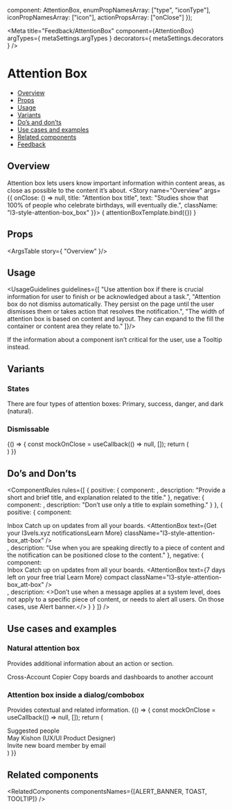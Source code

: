 
  component: AttentionBox,
  enumPropNamesArray: ["type", "iconType"],
  iconPropNamesArray: ["icon"],
  actionPropsArray: ["onClose"]
});

<Meta
  title="Feedback/AttentionBox"
  component={AttentionBox}
  argTypes={ metaSettings.argTypes }
  decorators={ metaSettings.decorators }
/>

<!--- Component template -->


<!--- Component documentation -->

# Attention Box
- [Overview](#overview)
- [Props](#props)
- [Usage](#usage)
- [Variants](#variants)
- [Do’s and don’ts](#dos-and-donts)
- [Use cases and examples](#use-cases-and-examples)
- [Related components](#related-components)
- [Feedback](#feedback)

## Overview
Attention box lets users know important information within content areas, as close as possible to the content it’s about.
<Canvas>
  <Story name="Overview"
         args={{ onClose: () => null, title: "Attention box title", text: "Studies show that 100% of people who celebrate birthdays, will eventually die.", className: "l3-style-attention-box_box" }}>
    { attentionBoxTemplate.bind({}) }
  </Story>
</Canvas>

## Props
<ArgsTable story={ "Overview" }/>

## Usage
<UsageGuidelines guidelines={[
  "Use attention box if there is crucial information for user to finish or be acknowledged about a task.",
  "Attention box do not dismiss automatically. They persist on the page until the user dismisses them or takes action that resolves the notification.",
  "The width of attention box is based on content and layout. They can expand to the fill the container or content area they relate to."
]}/>

<Tip title="Check yourself">If the information about a component isn’t critical for the user, use a <Link href="/?path=/docs/popover-tooltip--overview" size={Link.sizes.SMALL} withoutSpacing>Tooltip</Link> instead.</Tip>

## Variants
### States
There are four types of attention boxes: Primary, success, danger, and dark (natural).
<Canvas>
  <Story name="States">
    <Flex direction={Flex.directions.COLUMN} gap={Flex.gaps.SMALL}>
      <StoryDescription description="Primary">
        <AttentionBox
          title="Enabling SSO Login"
          text="Will cause all yout team lose access to the account until using the correct SSO source."
          className="l3-style-attention-box_box"
          icon={Info}
        />
      </StoryDescription>
      <StoryDescription description="Success">
        <AttentionBox
          title="You're doing great"
          text="Lorem Ipsum is simply dummy text of the printing and typesetting industry."
          type={AttentionBox.types.SUCCESS}
          className="l3-style-attention-box_box"
          icon={ThumbsUp}
        />
      </StoryDescription>
      <StoryDescription description="Danger">
        <AttentionBox
          title="Account low on free space"
          text="Your account if out of free space, free some space to prevent data loss."
          type={AttentionBox.types.DANGER}
          className="l3-style-attention-box_box"
        />
      </StoryDescription>
      <StoryDescription description="Dark">
        <AttentionBox
          title="What a great idea!"
          text="You can also make this list sortable by tagging the items with tags column"
          type={AttentionBox.types.DARK}
          className="l3-style-attention-box_box"
          icon={Favorite}
        />
      </StoryDescription>
    </Flex>
</Story>
</Canvas>

### Dismissable 
<Canvas>
  <Story name="Dismissable ">
    {() => { 
      const mockOnClose = useCallback(() => null, []); 
      return (
        <div className="l3-style-attention-box_row-wrapper">
          <AttentionBox 
            title="Regular attention box" 
            text="Dismissable attention box with two lines of content." 
            onClose={mockOnClose} 
            className="l3-style-attention-box_box" 
            icon={Info} 
          />
          <AttentionBox 
            text="Attention box in compact mode" 
            onClose={mockOnClose} 
            compact 
            className="l3-style-attention-box_box" 
          />
        </div>
      )
    }}
  </Story>
</Canvas>

## Do’s and Don’ts
<ComponentRules
  rules={[
    {
      positive: {
        component: <AttentionBox title="Attention box title" text="Studies show that 100% of people who celebrate birthdays, will eventually die." className="l3-style-attention-box_box"/>,
        description: "Provide a short and brief title, and explanation related to the title."
      },
      negative: {
        component: <AttentionBox title="Attention box title" />,
        description: "Don’t use only a title to explain something."
      }
    },
    {
      positive: {
        component:
          <div>
            <span className="l3-style-attention-box_title">Inbox</span>
            <span className="l3-style-attention-box_text" >Catch up on updates from all your boards.</span>
            <AttentionBox text={<span className="l3-style-attention-box_info">Get your l3vels.xyz notifications<Link>Learn More</Link></span>} className="l3-style-attention-box_att-box"  />
          </div>,
        description: "Use when you are speaking directly to a piece of content and the notification can be positioned close to the content."
      },
      negative: {
        component:
          <div>
            <span className="l3-style-attention-box_title">Inbox</span>
            <span className="l3-style-attention-box_text" >Catch up on updates from all your boards.</span>
            <AttentionBox text={<span className="l3-style-attention-box_info">7 days left on your free trial <Link>Learn More</Link></span>} compact className="l3-style-attention-box_att-box" />
          </div>,
        description: <>Don’t use when a message applies at a system level, does not apply to a specific piece of content, or needs to alert all users. On those cases, use <Link href="?path=/docs/feedback-alertbanner--overview" withoutSpacing>Alert banner.</Link></>
      }
    }
  ]}
/>

## Use cases and examples
### Natural attention box
Provides additional information about an action or section.
<Canvas>
  <Story name="Natural attention box">
    <div className="l3-style-attention-box_wrapper">
      <span className="l3-style-attention-box_title">Cross-Account Copier</span>
      <span className="l3-style-attention-box_text" >Copy boards and dashboards to another account</span>
      <AttentionBox
        compact
        withIconWithoutHeader
        icon={Info}
        text="First, move the content you want to copy into folder. Only main boards and dashboards can be copied."
        type={AttentionBox.types.DARK}
      />
    </div>
  </Story>
</Canvas>

### Attention box inside a dialog/combobox
Provides cotextual and related information.
<Canvas>
  <Story name="Attention box inside a dialog/combobox">
    {() => { 
      const mockOnClose = useCallback(() => null, []);
      return (
        <DialogContentContainer className="l3-style-attention-box_search-bar">
          <Search placeholder="Search by name, role, team, or email" />
          <div className="l3-style-attention-box_lable">Suggested people</div>
          <div className="l3-style-attention-box_search">
            <div className="l3-style-attention-box_inline-container">
              <Avatar size={Avatar.sizes.MEDIUM} src={person} type={Avatar.types.IMG} />
              <span className="l3-style-attention-box_name">May Kishon <span>(UX/UI Product Designer)</span></span>
            </div>
            <div className="l3-style-attention-box_inline-container">
              <Icon iconSize="24" icon={Invite} className="l3-style-attention-box_icon" />
              <span className="l3-style-attention-box_name">Invite new board member by email</span>
            </div>
            <AttentionBox 
                text="Hold ⌘ to select more than one person or team"
                compact
                onClose={mockOnClose}
              />
          </div>
        </DialogContentContainer>
      )
    }}
  </Story>
</Canvas>

## Related components
<RelatedComponents componentsNames={[ALERT_BANNER, TOAST, TOOLTIP]} />
